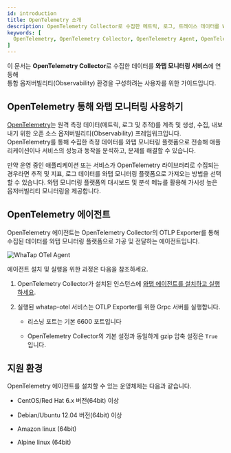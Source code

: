 ```yaml
---
id: introduction
title: OpenTelemetry 소개
description: OpenTelemetry Collector로 수집한 메트릭, 로그, 트레이스 데이터를 WhaTap 모니터링 서비스로 전송하여 통합 옵저버빌리티(Observability)를 구축하는 방법을 안내합니다.
keywords: [
  OpenTelemetry, OpenTelemetry Collector, OpenTelemetry Agent, OpenTelemetry 와탭 연동, Whatap OpenTelemetry, OpenTelemetry Observability, OpenTelemetry 모니터링, 오픈텔레메트리, 와탭 OpenTelemetry, OpenTelemetry 설정, OpenTelemetry 수집, OpenTelemetry 통합 모니터링, Observability Framework, Whatap Monitoring Integration
]
---
```



<BetaNoti />

이 문서는 **OpenTelemetry Collector**로 수집한 데이터를 **와탭 모니터링 서비스**에 연동해  
통합 옵저버빌리티(Observability) 환경을 구성하려는 사용자를 위한 가이드입니다.

## OpenTelemetry 통해 와탭 모니터링 사용하기

[OpenTelemetry](https://opentelemetry.io/)는 원격 측정 데이터(메트릭, 로그 및 추적)를 계측 및 생성, 수집, 내보내기 위한 오픈 소스 옵저버빌리티(Observability) 프레임워크입니다. OpenTelemetry를 통해 수집한 측정 데이터를 와탭 모니터링 플랫폼으로 전송해 애플리케이션이나 서비스의 성능과 동작을 분석하고, 문제를 해결할 수 있습니다.

만약 운영 중인 애플리케이션 또는 서비스가 OpenTelemetry 라이브러리로 수집되는 경우라면 추적 및 지표, 로그 데이터를 와탭 모니터링 플랫폼으로 가져오는 방법을 선택할 수 있습니다. 와탭 모니터링 플랫폼의 대시보드 및 분석 메뉴를 활용해 가시성 높은 옵저버빌리티 모니터링을 제공합니다.


## OpenTelemetry 에이전트

OpenTelemetry 에이전트는 OpenTelemetry Collector의 OTLP Exporter를 통해 수집된 데이터를 와탭 모니터링 플랫폼으로 가공 및 전달하는 에이전트입니다. 

![WhaTap OTel Agent](/img/otel/opentelemetry-overview.png)

에이전트 설치 및 실행을 위한 과정은 다음을 참조하세요.

1. OpenTelemetry Collector가 설치된 인스턴스에 [와탭 에이전트를 설치하고 실행하세요](install-agent).

1. 실행된 whatap-otel 서비스는 OTLP Exporter를 위한 Grpc 서버를 실행합니다.

    - 리스닝 포트는 기본 6600 포트입니다

    - OpenTelemetry Collector의 기본 설정과 동일하게 gzip 압축 설정은 `True` 입니다.


## 지원 환경

OpenTelemetry 에이전트를 설치할 수 있는 운영체제는 다음과 같습니다.

- CentOS/Red Hat 6.x 버전(64bit) 이상

- Debian/Ubuntu 12.04 버전(64bit) 이상

- Amazon linux (64bit)

- Alpine linux (64bit)